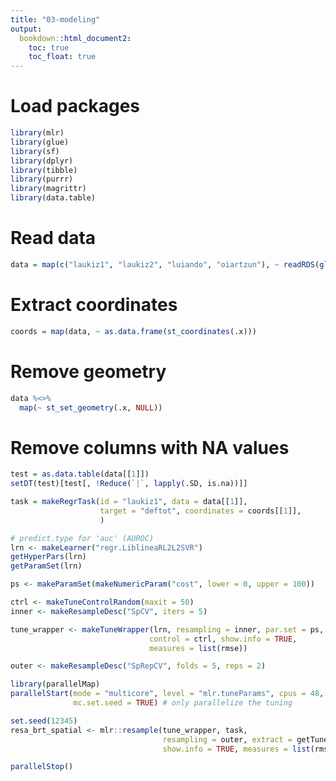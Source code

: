```yaml
---
title: "03-modeling"
output: 
  bookdown::html_document2:
    toc: true
    toc_float: true
---
```


# Load packages

```r
library(mlr)
library(glue)
library(sf)
library(dplyr)
library(tibble)
library(purrr)
library(magrittr)
library(data.table)
```

# Read data

```r
data = map(c("laukiz1", "laukiz2", "luiando", "oiartzun"), ~ readRDS(glue("/data/patrick/mod/tree-per-tree/2016/{.x}/all-indices-{.x}.rda")))
```

# Extract coordinates

```r
coords = map(data, ~ as.data.frame(st_coordinates(.x)))
```

# Remove geometry 

```r
data %<>%
  map(~ st_set_geometry(.x, NULL)) 
```

# Remove columns with NA values

```r
test = as.data.table(data[[1]])
setDT(test)[test[, !Reduce(`|`, lapply(.SD, is.na))]]
```


```r
task = makeRegrTask(id = "laukiz1", data = data[[1]], 
                    target = "deftot", coordinates = coords[[1]],
                    )
```

```r
# predict.type for 'auc' (AUROC)
lrn <- makeLearner("regr.LiblineaRL2L2SVR")
getHyperPars(lrn)
getParamSet(lrn)
```


```r
ps <- makeParamSet(makeNumericParam("cost", lower = 0, upper = 100))
```

```r
ctrl <- makeTuneControlRandom(maxit = 50)
inner <- makeResampleDesc("SpCV", iters = 5)
```

```r
tune_wrapper <- makeTuneWrapper(lrn, resampling = inner, par.set = ps,
                               control = ctrl, show.info = TRUE,
                               measures = list(rmse))
```

```r
outer <- makeResampleDesc("SpRepCV", folds = 5, reps = 2)
```

```r
library(parallelMap)
parallelStart(mode = "multicore", level = "mlr.tuneParams", cpus = 48,
              mc.set.seed = TRUE) # only parallelize the tuning

set.seed(12345)
resa_brt_spatial <- mlr::resample(tune_wrapper, task,
                                  resampling = outer, extract = getTuneResult,
                                  show.info = TRUE, measures = list(rmse))

parallelStop()
```
